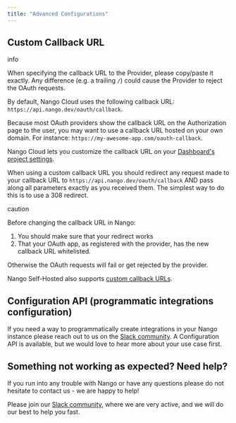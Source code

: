```yaml
---
title: "Advanced Configurations"
---
```


## Custom Callback URL[](#custom-callback-url "Direct link to Custom Callback URL")

info

When specifying the callback URL to the Provider, please copy/paste it exactly. Any difference (e.g. a trailing `/`) could cause the Provider to reject the OAuth requests.

By default, Nango Cloud uses the following callback URL: `https://api.nango.dev/oauth/callback`.

Because most OAuth providers show the callback URL on the Authorization page to the user, you may want to use a callback URL hosted on your own domain. For instance: `https://my-awesome-app.com/oauth-callback`.

Nango Cloud lets you customize the callback URL on your [Dashboard's project settings](https://app.nango.dev/project-settings).

When using a custom callback URL you should redirect any request made to your callback URL to `https://api.nango.dev/oauth/callback` AND pass along all parameters exactly as you received them. The simplest way to do this is to use a 308 redirect.

caution

Before changing the callback URL in Nango:

1. You should make sure that your redirect works
2. That your OAuth app, as registered with the provider, has the new callback URL whitelisted.

Otherwise the OAuth requests will fail or get rejected by the provider.

Nango Self-Hosted also supports [custom callback URLs](/nango-deploy/oss-instructions#custom-urls).

## Configuration API (programmatic integrations configuration)[](#configuration-api-programmatic-integrations-configuration "Direct link to Configuration API (programmatic integrations configuration)")

If you need a way to programmatically create integrations in your Nango instance please reach out to us on the [Slack community](https://www.nango.dev/slack). A Configuration API is available, but we would love to hear more about your use case first.

## Something not working as expected? Need help?[](#something-not-working-as-expected-need-help "Direct link to Something not working as expected? Need help?")

If you run into any trouble with Nango or have any questions please do not hesitate to contact us - we are happy to help!

Please join our [Slack community](https://nango.dev/slack), where we are very active, and we will do our best to help you fast.